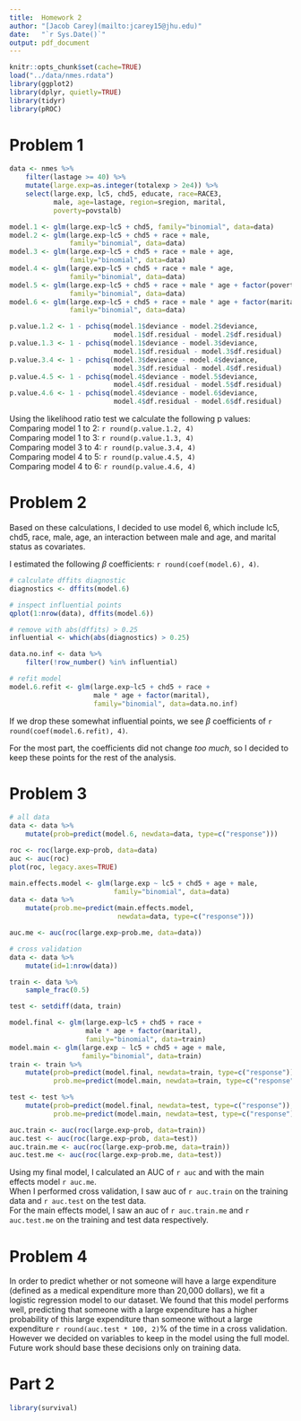 ```yaml
---
title:  Homework 2
author: "[Jacob Carey](mailto:jcarey15@jhu.edu)"
date:   "`r Sys.Date()`"
output: pdf_document
---
```


```r
knitr::opts_chunk$set(cache=TRUE)
load("../data/nmes.rdata")
library(ggplot2)
library(dplyr, quietly=TRUE)
library(tidyr)
library(pROC)
```

Problem 1
=========
```r
data <- nmes %>%
    filter(lastage >= 40) %>%
    mutate(large.exp=as.integer(totalexp > 2e4)) %>%
    select(large.exp, lc5, chd5, educate, race=RACE3,
           male, age=lastage, region=sregion, marital,
           poverty=povstalb)

model.1 <- glm(large.exp~lc5 + chd5, family="binomial", data=data)
model.2 <- glm(large.exp~lc5 + chd5 + race + male, 
               family="binomial", data=data)
model.3 <- glm(large.exp~lc5 + chd5 + race + male + age, 
               family="binomial", data=data)
model.4 <- glm(large.exp~lc5 + chd5 + race + male * age, 
               family="binomial", data=data)
model.5 <- glm(large.exp~lc5 + chd5 + race + male * age + factor(poverty),
               family="binomial", data=data)
model.6 <- glm(large.exp~lc5 + chd5 + race + male * age + factor(marital),
               family="binomial", data=data)

p.value.1.2 <- 1 - pchisq(model.1$deviance - model.2$deviance,
                          model.1$df.residual - model.2$df.residual)
p.value.1.3 <- 1 - pchisq(model.1$deviance - model.3$deviance,
                          model.1$df.residual - model.3$df.residual)
p.value.3.4 <- 1 - pchisq(model.3$deviance - model.4$deviance,
                          model.3$df.residual - model.4$df.residual)
p.value.4.5 <- 1 - pchisq(model.4$deviance - model.5$deviance,
                          model.4$df.residual - model.5$df.residual)
p.value.4.6 <- 1 - pchisq(model.4$deviance - model.6$deviance,
                          model.4$df.residual - model.6$df.residual)
```

Using the likelihood ratio test we calculate the following p values:  
Comparing model 1 to 2: `r round(p.value.1.2, 4)`  
Comparing model 1 to 3: `r round(p.value.1.3, 4)`  
Comparing model 3 to 4: `r round(p.value.3.4, 4)`  
Comparing model 4 to 5: `r round(p.value.4.5, 4)`  
Comparing model 4 to 6: `r round(p.value.4.6, 4)`  

Problem 2
=========
Based on these calculations, I decided to use model 6, which include
lc5, chd5, race, male, age, an interaction between male and age, and
marital status as covariates.

I estimated the following $\beta$ coefficients:
`r round(coef(model.6), 4)`.

```r
# calculate dffits diagnostic
diagnostics <- dffits(model.6)

# inspect influential points
qplot(1:nrow(data), dffits(model.6))

# remove with abs(dffits) > 0.25
influential <- which(abs(diagnostics) > 0.25)

data.no.inf <- data %>%
    filter(!row_number() %in% influential)

# refit model
model.6.refit <- glm(large.exp~lc5 + chd5 + race + 
                     male * age + factor(marital),
                     family="binomial", data=data.no.inf)
```

If we drop these somewhat influential points, we see $\beta$ coefficients
of `r round(coef(model.6.refit), 4)`.

For the most part, the coefficients did not change _too much_, so I
decided to keep these points for the rest of the analysis.

Problem 3
=========
```r
# all data
data <- data %>%
    mutate(prob=predict(model.6, newdata=data, type=c("response")))

roc <- roc(large.exp~prob, data=data)
auc <- auc(roc)
plot(roc, legacy.axes=TRUE)

main.effects.model <- glm(large.exp ~ lc5 + chd5 + age + male,
                          family="binomial", data=data)
data <- data %>%
    mutate(prob.me=predict(main.effects.model, 
                           newdata=data, type=c("response")))

auc.me <- auc(roc(large.exp~prob.me, data=data))

# cross validation
data <- data %>%
    mutate(id=1:nrow(data))

train <- data %>%
    sample_frac(0.5)

test <- setdiff(data, train)

model.final <- glm(large.exp~lc5 + chd5 + race + 
                   male * age + factor(marital),
                   family="binomial", data=train)
model.main <- glm(large.exp ~ lc5 + chd5 + age + male,
                  family="binomial", data=train)
train <- train %>%
    mutate(prob=predict(model.final, newdata=train, type=c("response")),
           prob.me=predict(model.main, newdata=train, type=c("response")))

test <- test %>%
    mutate(prob=predict(model.final, newdata=test, type=c("response")),
           prob.me=predict(model.main, newdata=test, type=c("response")))

auc.train <- auc(roc(large.exp~prob, data=train))
auc.test <- auc(roc(large.exp~prob, data=test))
auc.train.me <- auc(roc(large.exp~prob.me, data=train))
auc.test.me <- auc(roc(large.exp~prob.me, data=test))
```

Using my final model, I calculated an AUC of `r auc` and with the main
effects model `r auc.me`.  
When I performed cross validation, I saw auc
of `r auc.train` on the training data and `r auc.test` on the test data.  
For the main effects model, I saw an auc of `r auc.train.me` and 
`r auc.test.me` on the training and test data respectively.

Problem 4
=========
In order to predict whether or not someone will have a large expenditure
(defined as a medical expenditure more than 20,000 dollars), we fit
a logistic regression model to our dataset. We found that this model
performs well, predicting that someone with a large expenditure has
a higher probability of this large expenditure than someone without
a large expenditure `r round(auc.test * 100, 2)`% of the time in a cross
validation. However we decided on variables to keep in the model using 
the full model. Future work should base these decisions only on training
data.

Part 2
======
```r
library(survival)
```
